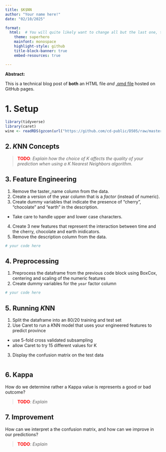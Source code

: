 ```yaml
---
title: $K$NN
author: "Your name here!"
date: "02/10/2025"

format: 
  html:  # You will quite likely want to change all but the last one, to taste
    theme: superhero  
    mainfont: monospace
    highlight-style: github
    title-block-banner: true
    embed-resources: true

---
```


**Abstract:**

This is a technical blog post of **both** an HTML file *and* [.qmd file](src/wine_features.qmd) hosted on GitHub pages.

# 1. Setup

```r
library(tidyverse)
library(caret)
wine <- readRDS(gzcon(url("https://github.com/cd-public/D505/raw/master/dat/pinot.rds")))
```

## 2. $K$NN Concepts

> <span style="color:red;font-weight:bold">TODO</span>: *Explain how the choice of K affects the quality of your prediction when using a $K$ Nearest Neighbors algorithm.*

## 3. Feature Engineering

1. Remove the taster_name column from the data.
2. Create a version of the year column that is a *factor* (instead of numeric).
3. Create dummy variables that indicate the presence of "cherry", "chocolate" and "earth" in the description.
  - Take care to handle upper and lower case characters.
4. Create 3 new features that represent the interaction between time and the cherry, chocolate and earth inidicators.
5. Remove the description column from the data.

```r
# your code here
```
## 4. Preprocessing

1. Preprocess the dataframe from the previous code block using BoxCox, centering and scaling of the numeric features
2. Create dummy variables for the `year` factor column

```r
# your code here
```


## 5. Running $K$NN

1. Split the dataframe into an 80/20 training and test set
2. Use Caret to run a $K$NN model that uses your engineered features to predict province
  - use 5-fold cross validated subsampling 
  - allow Caret to try 15 different values for K
3. Display the confusion matrix on the test data


```r

```

## 6. Kappa

How do we determine rather a Kappa value is represents a good or bad outcome?

> <span style="color:red;font-weight:bold">TODO</span>: *Explain*

## 7. Improvement

How can we interpret a the confusion matrix, and how can we improve in our predictions?

> <span style="color:red;font-weight:bold">TODO</span>: *Explain*